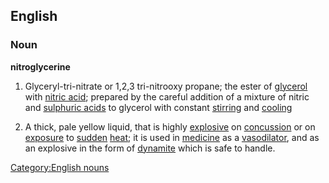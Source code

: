 ==English==
===Noun===
{{wikipedia}}
'''nitroglycerine'''
#{{chemistry}} Glyceryl-tri-nitrate or 1,2,3 tri-nitrooxy propane; the ester of [[glycerol]] with [[nitric acid]]; prepared by the careful addition of a mixture of nitric and [[sulphuric acid]]s to glycerol with constant [[stirring]] and [[cooling]]
#A thick, pale yellow liquid, that is highly [[explosive]] on [[concussion]] or on [[exposure]] to [[sudden]] [[heat]]; it is used in [[medicine]] as a [[vasodilator]], and as an explosive in the form of [[dynamite]] which is safe to handle.
[[Category:English nouns]]